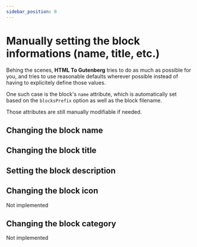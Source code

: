 ```yaml
---
sidebar_position: 0
---
```


# Manually setting the block informations (name, title, etc.)

Behing the scenes, **HTML To Gutenberg** tries to do as much as possible for you, and tries to use reasonable defaults wherever possible instead of having to explicitely define those values.

One such case is the block's `name` attribute, which is automatically set based on the `blocksPrefix` option as well as the block filename.

Those attributes are still manually modifiable if needed.

## Changing the block name

## Changing the block title

## Setting the block description

## Changing the block icon

Not implemented

## Changing the block category

Not implemented
